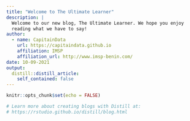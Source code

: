 ```yaml
---
title: "Welcome to The Ultimate Learner"
description: |
  Welcome to our new blog, The Ultimate Learner. We hope you enjoy 
  reading what we have to say!
author:
  - name: CapitainData 
    url: https://capitaindata.github.io
    affiliation: IMSP
    affiliation_url: http://www.imsp-benin.com/
date: 10-09-2021
output:
  distill::distill_article:
    self_contained: false
---
```


```r
knitr::opts_chunk$set(echo = FALSE)

# Learn more about creating blogs with Distill at:
# https://rstudio.github.io/distill/blog.html

```



